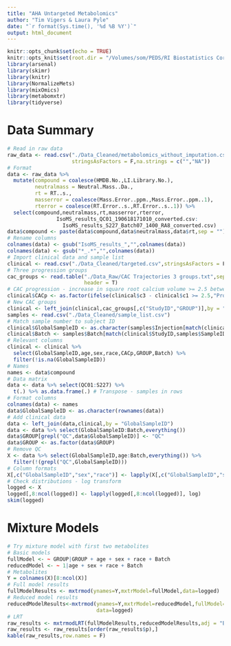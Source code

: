 ```yaml
---
title: "AHA Untargeted Metabolomics"
author: "Tim Vigers & Laura Pyle"
date: "`r format(Sys.time(), '%d %B %Y')`"
output: html_document
---
```


```r
knitr::opts_chunk$set(echo = TRUE)
knitr::opts_knit$set(root.dir = "/Volumes/som/PEDS/RI Biostatistics Core/Shared/Shared Projects/Laura/BDC/Projects/Janet Snell-Bergeon/AHA collaborative grant/Metabolomics")
library(arsenal)
library(skimr)
library(knitr)
library(NormalizeMets)
library(mixOmics)
library(metabomxtr)
library(tidyverse)
```

# Data Summary

```r
# Read in raw data
raw_data <- read.csv("./Data_Cleaned/metabolomics_without_imputation.csv",
                     stringsAsFactors = F,na.strings = c("","NA"))
# Format
data <- raw_data %>% 
  mutate(compound = coalesce(HMDB.No.,LI.Library.No.),
         neutralmass = Neutral.Mass..Da.,
         rt = RT..s.,
         masserror = coalesce(Mass.Error..ppm.,Mass.Error..ppm..1),
         rterror = coalesce(RT.Error..s.,RT.Error..s..1)) %>%
  select(compound,neutralmass,rt,masserror,rterror,
                IsoMS_results_QC01_190618171010_converted.csv:
                  IsoMS_results_S227_Batch07_1400_RA8_converted.csv)
data$compound <- paste(data$compound,data$neutralmass,data$rt,sep = "")
# Rename columns
colnames(data) <- gsub("IsoMS_results_","",colnames(data))
colnames(data) <- gsub("*_.*","",colnames(data))
# Import clinical data and sample list
clinical <- read.csv("./Data_Cleaned/targeted.csv",stringsAsFactors = F)
# Three progression groups
cac_groups <- read.table("./Data_Raw/CAC Trajectories 3 groups.txt",sep = "\t",
                         header = T)
# CAC progression - increase in square root calcium volume >= 2.5 between baseline and visit 3
clinical$CACp <- as.factor(ifelse(clinical$c3 - clinical$c1 >= 2.5,"Progression","No Progression"))
# New CAC groups
clinical <- left_join(clinical,cac_groups[,c("StudyID","GROUP")],by = "StudyID")
samples <- read.csv("./Data_Cleaned/sample_list.csv")
# Match sample number to subject ID
clinical$GlobalSampleID <- as.character(samples$Injection[match(clinical$StudyID,samples$SampleID)])
clinical$Batch <- samples$Batch[match(clinical$StudyID,samples$SampleID)]
# Relevant columns
clinical <- clinical %>%
  select(GlobalSampleID,age,sex,race,CACp,GROUP,Batch) %>%
  filter(!is.na(GlobalSampleID))
# Names
names <- data$compound
# Data matrix
data <- data %>% select(QC01:S227) %>%
  t(.) %>% as.data.frame(.) # Transpose - samples in rows
# Format columns
colnames(data) <- names
data$GlobalSampleID <- as.character(rownames(data))
# Add clinical data
data <- left_join(data,clinical,by = "GlobalSampleID")
data <- data %>% select(GlobalSampleID:Batch,everything())
data$GROUP[grepl("QC",data$GlobalSampleID)] <- "QC"
data$GROUP <- as.factor(data$GROUP)
# Remove QC
X <- data %>% select(GlobalSampleID,age:Batch,everything()) %>% 
  filter(!(grepl("QC",GlobalSampleID)))
# Column formats
X[,c("GlobalSampleID","sex","race")] <- lapply(X[,c("GlobalSampleID","sex","race")],as.factor)
# Check distributions - log transform
logged <- X
logged[,8:ncol(logged)] <- lapply(logged[,8:ncol(logged)], log)
skim(logged)
```

# Mixture Models

```r
# Try mixture model with first two metabolites
# Basic models
fullModel <- ~ GROUP|GROUP + age + sex + race + Batch
reducedModel <- ~ 1|age + sex + race + Batch
# Metabolites
Y = colnames(X)[8:ncol(X)]
# Full model results
fullModelResults <- mxtrmod(ynames=Y,mxtrModel=fullModel,data=logged)
# Reduced model results
reducedModelResults<-mxtrmod(ynames=Y,mxtrModel=reducedModel,fullModel=fullModel,
                             data=logged)
# LRT
raw_results <- mxtrmodLRT(fullModelResults,reducedModelResults,adj = "BH")
raw_results <- raw_results[order(raw_results$p),]
kable(raw_results,row.names = F)
```

<!-- ## Normalization -->

<!-- ```{r normalization,echo=FALSE,eval=FALSE} -->
<!-- # Metabolite data -->
<!-- featuredata <- df_qc[,9:(ncol(df_qc)-1)] -->
<!-- rownames(featuredata) <- df_qc$GlobalSampleID -->
<!-- # Injection order -->
<!-- sampledata <- read.csv("./Data_Cleaned/injection_seq.csv",stringsAsFactors = F) %>% -->
<!--   select(Injection,SampleName,Position) %>% -->
<!--   filter(Injection %in% rownames(featuredata)) -->
<!-- # Format sample data -->
<!-- sampledata$batch <- sapply(strsplit(sampledata$SampleName,"_"),`[`,2) -->
<!-- sampledata$batch[nrow(sampledata)] <- sampledata$batch[(nrow(sampledata)-1)] -->
<!-- sampledata$batch <- sub("Batch0","",sampledata$batch) -->
<!-- sampledata <- sampledata %>% fill(batch,.direction = "up") %>% -->
<!--   mutate(order = 1:n()) -->
<!-- rownames(sampledata) <- sampledata$GlobalSampleID -->
<!-- sampledata$class <- df_qc$GROUP[match(sampledata$Injection,df_qc$GlobalSampleID)] -->
<!-- sampledata$class[sampledata$class == "QC"] <- 0 -->
<!-- # Match sample and feature data, set rownames -->
<!-- featuredata <- featuredata[match(sampledata$Injection,rownames(featuredata)),] -->
<!-- featuredata <- as.data.frame(featuredata) -->
<!-- rownames(sampledata) <- sampledata$Injection -->
<!-- sampledata <- sampledata %>% select(batch,class,order) %>% as.data.frame() -->
<!-- # Normalize - saves output in working directory -->
<!-- normalized <- NormQcsamples(featuredata, sampledata, method = c("rlsc"), span = 0, -->
<!--   deg = 2, lg = TRUE, saveoutput = T) -->
<!-- ``` -->
